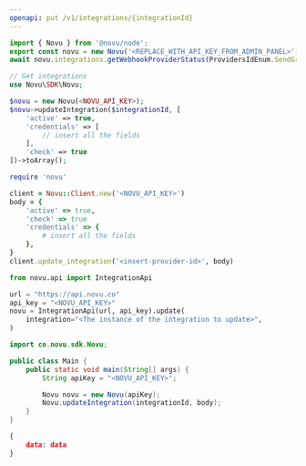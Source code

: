```yaml
---
openapi: put /v1/integrations/{integrationId}
---
```


<RequestExample>

```javascript Node.js
import { Novu } from '@novu/node';  
export const novu = new Novu('<REPLACE_WITH_API_KEY_FROM_ADMIN_PANEL>');
await novu.integrations.getWebhookProviderStatus(ProvidersIdEnum.SendGrid);
```

```php PHP
// Get integrations
use Novu\SDK\Novu;

$novu = new Novu(<NOVU_API_KEY>);
$novu->updateIntegration($integrationId, [
    'active' => true,
    'credentials' => [
        // insert all the fields
    ],
    'check' => true
])->toArray();
```

```ruby Ruby
require 'novu'

client = Novu::Client.new('<NOVU_API_KEY>')
body = {
    'active' => true,
    'check' => true
    'credentials' => {
        # insert all the fields
    },
}
client.update_integration('<insert-provider-id>', body)
```

```python Python
from novu.api import IntegrationApi

url = "https://api.novu.co"
api_key = "<NOVU_API_KEY>"
novu = IntegrationApi(url, api_key).update(
    integration="<The instance of the integration to update>",
)
```

```java Java
import co.novu.sdk.Novu;

public class Main {
    public static void main(String[] args) {
        String apiKey = "<NOVU_API_KEY>";

        Novu novu = new Novu(apiKey);
        Novu.updateIntegration(integrationId, body);
    }
}
```


</RequestExample>

<ResponseExample>

```json Response
{
    data: data
}
```

</ResponseExample>